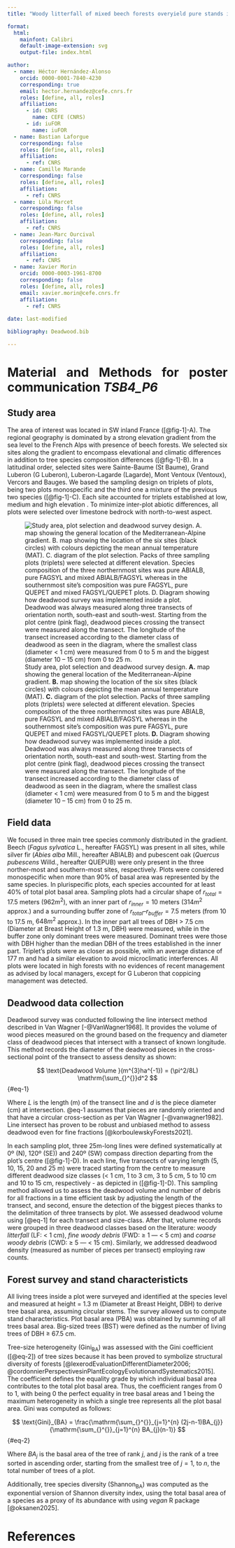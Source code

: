---
title: "Woody litterfall of mixed beech forests overyield pure stands in a temperature gradient"

format:
  html:
    mainfont: Calibri
    default-image-extension: svg
    output-file: index.html

author:
  - name: Héctor Hernández-Alonso
    orcid: 0000-0001-7840-4230
    corresponding: true
    email: hector.hernandez@cefe.cnrs.fr
    roles: [define, all, roles]
    affiliation:
      - id: CNRS
        name: CEFE (CNRS)
      - id: iuFOR
        name: iuFOR
  - name: Bastian Laforgue
    corresponding: false
    roles: [define, all, roles]
    affiliation:
      - ref: CNRS
  - name: Camille Marande
    corresponding: false
    roles: [define, all, roles]
    affiliation:
      - ref: CNRS
  - name: Lùla Marcet
    corresponding: false
    roles: [define, all, roles]
    affiliation:
      - ref: CNRS
  - name: Jean-Marc Ourcival
    corresponding: false
    roles: [define, all, roles]
    affiliation:
      - ref: CNRS
  - name: Xavier Morin
    orcid: 0000-0003-1961-8700
    corresponding: false
    roles: [define, all, roles]
    email: xavier.morin@cefe.cnrs.fr
    affiliation:
      - ref: CNRS
      
date: last-modified

bibliography: Deadwood.bib

---

# Material and Methods for poster communication *TSB4_P6* {style="text-align: justify"}

## Study area

The area of interest was located in SW inland France ([@fig-1]-A). The regional geography is dominated by a strong elevation gradient from the sea level to the French Alps with presence of beech forests. We selected six sites along the gradient to encompass elevational and climatic differences  in addition to tree species composition differences ([@fig-1]-B). In a latitudinal order, selected sites were Sainte-Baume (St Baume), Grand Luberon (G Luberon), Luberon-Lagarde (Lagarde), Mont Ventoux (Ventoux), Vercors and Bauges. We based the sampling design on triplets of plots, being two plots monospecific and the third one a mixture of the previous two species ([@fig-1]-C). Each site accounted for triplets established at low, medium and high elevation . To minimize inter-plot abiotic differences, all plots were selected over limestone bedrock with north-to-west aspect.

![Study area, plot selection and deadwood survey design. **A.** map showing the general location of the Mediterranean-Alpine gradient. **B.** map showing the location of the six sites (black circles) with colours depicting the mean annual temperature (MAT). **C.** diagram of the plot selection. Packs of three sampling plots (triplets) were selected at different elevation. Species composition of the three northernmost sites was pure ABIALB, pure FAGSYL and mixed ABIALB/FAGSYL whereas in the southernmost site’s composition was pure FAGSYL, pure QUEPET and mixed FAGSYL/QUEPET plots. **D.** Diagram showing how deadwood survey was implemented inside a plot. Deadwood was always measured along three transects of orientation north, south-east and south-west. Starting from the plot centre (pink flag), deadwood pieces crossing the transect were measured along the transect. The longitude of the transect increased according to the diameter class of deadwood as seen in the diagram, where the smallest class (diameter \< 1 cm) were measured from 0 to 5 m and the biggest (diameter 10 – 15 cm) from 0 to 25 m.](FIGURE_1){#fig-1 fig-alt="A map"}

## Field data

We focused in three main tree species commonly distributed in the gradient. Beech (*Fagus sylvatica* L., hereafter FAGSYL) was present in all sites, while silver fir (*Abies alba* Mill., hereafter ABIALB) and pubescent oak (*Quercus pubescens* Willd., hereafter QUEPUB) were only present in the three norther-most and southern-most sites, respectively. Plots were considered monospecific when more than 90% of basal area was represented by the same species. In plurispecific plots, each species accounted for at least 40% of total plot basal area. Sampling plots had a circular shape of $r_{total} = 17.5$ meters ($962 m^2$), with an inner part of $r_{inner} = 10$ meters ($314 m^2$ approx.) and a surrounding buffer zone of $r_{total} – r_{buffer} = 7.5$ meters (from $10$ to $17.5$ m, $648 m^2$ approx.). In the inner part all trees of DBH > 7.5 cm (Diameter at Breast Height of 1.3 m, DBH) were measured, while in the buffer zone only dominant trees were measured. Dominant trees were those with DBH higher than the median DBH of the trees established in the inner part. Triplet’s plots were as closer as possible, with an average distance of 177 m and had a similar elevation to avoid microclimatic interferences. All plots were located in high forests with no evidences of recent management as advised by local managers, except for G Luberon that coppicing management was detected.

## Deadwood data collection

Deadwood survey was conducted following the line intersect method described in Van Wagner [-@VanWagner1968]. It provides the volume of wood pieces measured on the ground based on the frequency and diameter class of deadwood pieces that intersect with a transect of known longitude. This method records the diameter of the deadwood pieces in the cross-sectional point of the transect to assess density as shown:

$$
\text{Deadwood Volume }(m^{3}ha^{-1}) = (\pi^2/8L) \mathrm{\sum_{}^{}}d^2
$$ {#eq-1}

Where $L$ is the length (m) of the transect line and $d$ is the piece diameter (cm) at intersection. @eq-1 assumes that pieces are randomly oriented and that have a circular cross-section as per Van Wagner [-@vanwagner1982]. Line intersect has proven to be robust and unbiased method to assess deadwood even for fine fractions [@korboulewskyForests2021].

In each sampling plot, three 25m-long lines were defined systematically at 0º (N), 120º (SE)) and 240º (SW) compass direction departing from the plot’s centre ([@fig-1]-D). In each line, five transects of varying length (5, 10, 15, 20 and 25 m) were traced starting from the centre to measure different deadwood size classes (\< 1 cm, 1 to 3 cm, 3 to 5 cm, 5 to 10 cm and 10 to 15 cm, respectively - as depicted in ([@fig-1]-D). This sampling method allowed us to assess the deadwood volume and number of debris for all fractions in a time efficient task by adjusting the length of the transect, and second, ensure the detection of the biggest pieces thanks to the delimitation of three transects by plot. We assessed deadwood volume using [@eq-1] for each transect and size-class. After that, volume records were grouped in three deadwood classes based on the literature: *woody litterfall* (LF: < 1 cm), *fine woody debris* (FWD: ≥ 1 — < 5 cm) and *coarse woody debris* (CWD: ≥ 5 — < 15 cm). Similarly, we addressed deadwood density (measured as number of pieces per transect) employing raw counts.

## Forest survey and stand characteristicts

All living trees inside a plot were surveyed and identified at the species level and measured at height = 1.3 m (Diameter at Breast Height, DBH) to derive tree basal area, assuming circular stems. The survey allowed us to compute stand characteristics. Plot basal area (PBA) was obtained by summing of all trees basal area. Big-sized trees (BST) were defined as the number of living trees of DBH ≥ 67.5  cm.

Tree-size heterogeneity (Gini~BA~) was assessed with the Gini coefficient ([@eq-2]) of tree sizes because it has been proved to symbolize structural diversity of forests [@lexerodEvaluationDifferentDiameter2006; @cordonnierPerspectivesinPlantEcologyEvolutionandSystematics2015]. The coefficient defines the equality grade by which individual basal area contributes to the total plot basal area. Thus, the coefficient ranges from 0 to 1, with being 0 the perfect equality in tree basal areas and 1 being the maximum heterogeneity in which a single tree represents all the plot basal area. Gini was computed as follows:

$$
\text{Gini}_{BA} = \frac{\mathrm{\sum_{}^{}}_{j=1}^{n} (2j-n-1)BA_{j}}{\mathrm{\sum_{}^{}}_{j=1}^{n} BA_{j}(n-1)}
$$ {#eq-2}

Where $BA_{j}$ is the basal area of the tree of rank $j$, and $j$ is the
rank of a tree sorted in ascending order, starting from the smallest
tree of $j = 1$, to $n$, the total number of trees of a plot.

Additionally, tree species diversity (Shannon~BA~) was computed as the exponential version of Shannon diversity index, using the total basal area of a species as a proxy of its abundance with using *vegan* R package [@oksanen2025]. 

# References {.unnumbered}

::: {#refs}
:::
